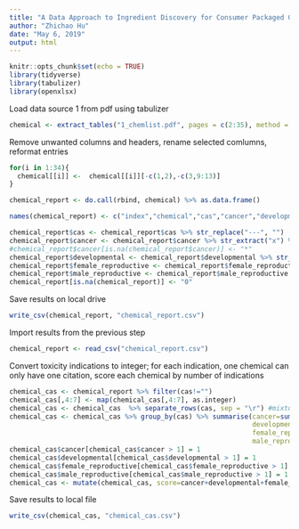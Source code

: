 ---
title: "A Data Approach to Ingredient Discovery for Consumer Packaged Goods (CPG)"
author: "Zhichao Hu"
date: "May 6, 2019"
output: html
---

```{r setup, include=FALSE}
knitr::opts_chunk$set(echo = TRUE)
library(tidyverse)
library(tabulizer)
library(openxlsx)
```

Load data source 1 from pdf using tabulizer
```{r echo = FALSE, message = FALSE}
chemical <- extract_tables("1_chemlist.pdf", pages = c(2:35), method = "lattice")
```

Remove unwanted columns and headers, rename selected comlumns, reformat entries
```{r echo = FALSE, message = FALSE}
for(i in 1:34){
  chemical[[i]] <-  chemical[[i]][-c(1,2),-c(3,9:13)]
}

chemical_report <- do.call(rbind, chemical) %>% as.data.frame()

names(chemical_report) <- c("index","chemical","cas","cancer","developmental","female_reproductive","male_reproductive")

chemical_report$cas <- chemical_report$cas %>% str_replace("---", "")
chemical_report$cancer <- chemical_report$cancer %>% str_extract("x") %>% str_replace("x", "1")
#chemical_report$cancer[is.na(chemical_report$cancer)] <- "*"
chemical_report$developmental <- chemical_report$developmental %>% str_extract("x") %>% str_replace("x", "1")
chemical_report$female_reproductive <- chemical_report$female_reproductive %>% str_extract("x") %>% str_replace("x", "1")
chemical_report$male_reproductive <- chemical_report$male_reproductive %>% str_extract("x") %>% str_replace("x", "1")
chemical_report[is.na(chemical_report)] <- "0"
```

Save results on local drive
```{r echo = FALSE, message = FALSE}
write_csv(chemical_report, "chemical_report.csv")
```

Import results from the previous step
```{r echo = FALSE, message = FALSE}
chemical_report <- read_csv("chemical_report.csv")
```

Convert toxicity indications to integer; for each indication, one chemical can only have one citation, score each chemical by number of indications
```{r echo = FALSE, message = FALSE}
chemical_cas <- chemical_report %>% filter(cas!="")
chemical_cas[,4:7] <- map(chemical_cas[,4:7], as.integer)
chemical_cas <- chemical_cas  %>% separate_rows(cas, sep = "\r") #mixtures listed as two cas #s in one cell
chemical_cas <- chemical_cas %>% group_by(cas) %>% summarise(cancer=sum(cancer), 
                                                             developmental=sum(developmental),
                                                             female_reproductive=sum(female_reproductive),
                                                             male_reproductive=sum(male_reproductive))
chemical_cas$cancer[chemical_cas$cancer > 1] = 1
chemical_cas$developmental[chemical_cas$developmental > 1] = 1
chemical_cas$female_reproductive[chemical_cas$female_reproductive > 1] = 1
chemical_cas$male_reproductive[chemical_cas$male_reproductive > 1] = 1
chemical_cas <- mutate(chemical_cas, score=cancer+developmental+female_reproductive+male_reproductive)
```

Save results to local file
```{r echo = FALSE, message = FALSE}
write_csv(chemical_cas, "chemical_cas.csv")
```
